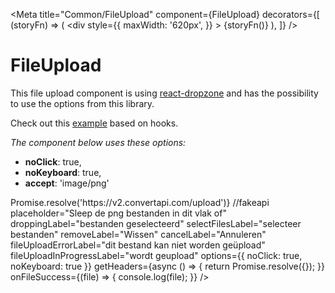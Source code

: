 
<Meta
	title="Common/FileUpload"
	component={FileUpload}
	decorators={[
		(storyFn) => (
			<div
				style={{
					maxWidth: '620px',
				}}
			>
				{storyFn()}
			</div>
		),
	]}
/>

# FileUpload

This file upload component is using [react-dropzone](https://react-dropzone.js.org/) and has the possibility to use the options from this library.

Check out this [example](https://react-dropzone.js.org/#!/Basic%20example) based on hooks.

_The component below uses these options:_

-   **noClick**: true,
-   **noKeyboard**: true,
-   **accept**: 'image/png'

<Canvas>
	<Story name="Default">
		<FileUpload
			getPostUrl={() => Promise.resolve('https://v2.convertapi.com/upload')} //fakeapi
			placeholder="Sleep de png bestanden in dit vlak of"
			droppingLabel="bestanden geselecteerd"
			selectFilesLabel="selecteer bestanden"
			removeLabel="Wissen"
			cancelLabel="Annuleren"
			fileUploadErrorLabel="dit bestand kan niet worden geüpload"
			fileUploadInProgressLabel="wordt geupload"
			options={{ noClick: true, noKeyboard: true }}
			getHeaders={async () => {
				return Promise.resolve({});
			}}
			onFileSuccess={(file) => {
				console.log(file);
			}}
		/>
	</Story>
</Canvas>

